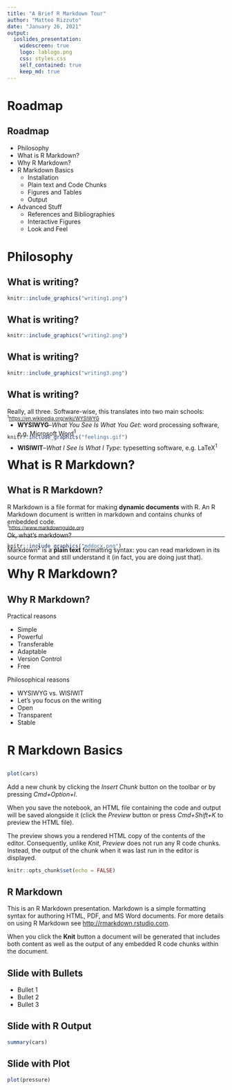 ```yaml
---
title: "A Brief R Markdown Tour"
author: "Matteo Rizzuto"
date: "January 26, 2021"
output: 
  ioslides_presentation:
    widescreen: true
    logo: lablogo.png
    css: styles.css
    self_contained: true
    keep_md: true
---
```


# Roadmap

## Roadmap {.smaller .build}
- Philosophy
- What is R Markdown?
- Why R Markdown?
- R Markdown Basics
     + Installation
     + Plain text and Code Chunks
     + Figures and Tables
     + Output
- Advanced Stuff
     + References and Bibliographies
     + Interactive Figures
     + Look and Feel

# Philosophy

## What is writing?
```r
knitr::include_graphics("writing1.png")
```

## What is writing?
```r
knitr::include_graphics("writing2.png")
```

## What is writing?
```r
knitr::include_graphics("writing3.png")
```

## What is writing? {.build}

Really, all three. Software-wise, this translates into two main schools:

- **WYSIWYG**--_What You See Is What You Get_: word processing software, e.g. Microsoft Word^1^

- **WISIWIT**--_What I See Is What I Type_: typesetting software, e.g. LaTeX^1^

<div class="footer" style="margin-top:-100px;font-size:80%;">
^1^[https://en.wikipedia.org/wiki/WYSIWYG](WYSIWYG Wikipedia page)</div>

##

```r
knitr::include_graphics("feelings.gif")
```

# What is R Markdown?

## What is R Markdown? {.build}

R Markdown is a file format for making **dynamic documents** with R. 
An R Markdown document is written in markdown and contains chunks of embedded code.

Ok, what's markdown? 

Markdown^2^ is a **plain text** formatting syntax: you can read markdown in its source format and still understand it (in fact, you are doing just that). 

<div class="footer" style="margin-top:-100px;font-size:80%;">
^1^[https://www.markdownguide.org](https://www.markdownguide.org)</div>

--- 

```r
knitr::include_graphics("mddocx.png")
```

# Why R Markdown?

## Why R Markdown?

<div class="columns-2">
Practical reasons

- Simple
- Powerful
- Transferable
- Adaptable
- Version Control
- Free

Philosophical reasons

- WYSIWYG vs. WISIWIT
- Let's you focus on the writing
- Open
- Transparent
- Stable
</div>
 
# R Markdown Basics

## {data-background=foo.png data-background-size=cover}



```r
plot(cars)
```

Add a new chunk by clicking the *Insert Chunk* button on the toolbar or by pressing *Cmd+Option+I*.

When you save the notebook, an HTML file containing the code and output will be saved alongside it (click the *Preview* button or press *Cmd+Shift+K* to preview the HTML file). 

The preview shows you a rendered HTML copy of the contents of the editor. Consequently, unlike *Knit*, *Preview* does not run any R code chunks. Instead, the output of the chunk when it was last run in the editor is displayed.



```r
knitr::opts_chunk$set(echo = FALSE)
```

## R Markdown

This is an R Markdown presentation. Markdown is a simple formatting syntax for authoring HTML, PDF, and MS Word documents. For more details on using R Markdown see <http://rmarkdown.rstudio.com>.

When you click the **Knit** button a document will be generated that includes both content as well as the output of any embedded R code chunks within the document.

## Slide with Bullets

- Bullet 1
- Bullet 2
- Bullet 3

## Slide with R Output

```r
summary(cars)
```

## Slide with Plot

```r
plot(pressure)
```

